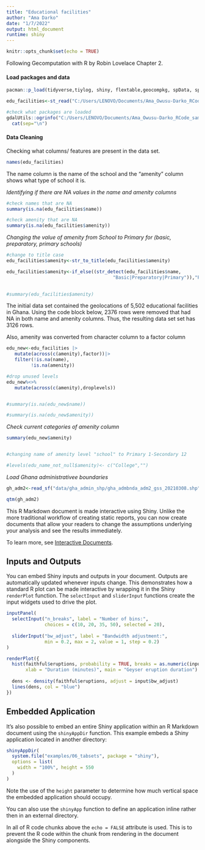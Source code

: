 ```yaml
---
title: "Educational facilities"
author: "Ama Darko"
date: "1/7/2022"
output: html_document
runtime: shiny
---
```


```r
knitr::opts_chunk$set(echo = TRUE)
```

Following Gecomputation with R by Robin Lovelace Chapter 2.

#### Load packages and data

```r
pacman::p_load(tidyverse,tiylog, shiny, flextable,geocompkg, spData, spDataLarge, terra,tmap,sf, magrittr)

```

```r
edu_facilities<-st_read("C:/Users/LENOVO/Documents/Ama_Owusu-Darko_RCode_sample/Ghana_educational_level/data/hotosm_gha_education_facilities_gpkg/hotosm_gha_education_facilities.gpkg")

#check what packages are loaded
gdalUtils::ogrinfo("C:/Users/LENOVO/Documents/Ama_Owusu-Darko_RCode_sample/Ghana_educational_level/data/hotosm_gha_education_facilities_gpkg/hotosm_gha_education_facilities.gpkg") |> 
  cat(sep="\n")
```

#### Data Cleaning

Checking what columns/ features are present in the data set.

```r
names(edu_facilities)
```

The name column is the name of the school and the "amenity" column shows what type of school it is.

*Identifying if there are NA values in the name and amenity columns*

```r
#check names that are NA
summary(is.na(edu_facilities$name))

#check amenity that are NA
summary(is.na(edu_facilities$amenity))


```

*Changing the value of amenity from School to Primary for (basic, preparatory, primary schools)*

```r
#change to title case
edu_facilities$amenity<-str_to_title(edu_facilities$amenity)

edu_facilities$amenity<-if_else((str_detect(edu_facilities$name,
                                       "Basic|Preparatory|Primary")),"Primary",edu_facilities$amenity)

         
#summary(edu_facilities$amenity)


```

The initial data set contained the geolocations of 5,502 educational facilities in Ghana. Using the code block below, 2376 rows were removed that had NA in both name and amenity columns. Thus, the resulting data set set has 3126 rows.

Also, amenity was converted from character column to a factor column

```r
edu_new<-edu_facilities |> 
   mutate(across(c(amenity),factor))|> 
   filter(!is.na(name),
         !is.na(amenity))

#drop unused levels
edu_new%<>%
   mutate(across(c(amenity),droplevels))


#summary(is.na(edu_new$name))

#summary(is.na(edu_new$amenity))

```

*Check current categories of amenity column*

```r
summary(edu_new$amenity)


#changing name of amenity level "school" to Primary 1-Secondary 12

#levels(edu_name_not_null$amenity)<- c("College","")
```

*Load Ghana administrativee boundaries*

```r
gh_adm2<-read_sf("data/gha_admin_shp/gha_admbnda_adm2_gss_20210308.shp")

qtm(gh_adm2)
```

This R Markdown document is made interactive using Shiny. Unlike the more traditional workflow of creating static reports, you can now create documents that allow your readers to change the assumptions underlying your analysis and see the results immediately.

To learn more, see [Interactive Documents](http://rmarkdown.rstudio.com/authoring_shiny.html).

## Inputs and Outputs

You can embed Shiny inputs and outputs in your document. Outputs are automatically updated whenever inputs change. This demonstrates how a standard R plot can be made interactive by wrapping it in the Shiny `renderPlot` function. The `selectInput` and `sliderInput` functions create the input widgets used to drive the plot.

```r

inputPanel(
  selectInput("n_breaks", label = "Number of bins:",
              choices = c(10, 20, 35, 50), selected = 20),
  
  sliderInput("bw_adjust", label = "Bandwidth adjustment:",
              min = 0.2, max = 2, value = 1, step = 0.2)
)

renderPlot({
  hist(faithful$eruptions, probability = TRUE, breaks = as.numeric(input$n_breaks),
       xlab = "Duration (minutes)", main = "Geyser eruption duration")
  
  dens <- density(faithful$eruptions, adjust = input$bw_adjust)
  lines(dens, col = "blue")
})
```

## Embedded Application

It's also possible to embed an entire Shiny application within an R Markdown document using the `shinyAppDir` function. This example embeds a Shiny application located in another directory:

```r
shinyAppDir(
  system.file("examples/06_tabsets", package = "shiny"),
  options = list(
    width = "100%", height = 550
  )
)
```

Note the use of the `height` parameter to determine how much vertical space the embedded application should occupy.

You can also use the `shinyApp` function to define an application inline rather then in an external directory.

In all of R code chunks above the `echo = FALSE` attribute is used. This is to prevent the R code within the chunk from rendering in the document alongside the Shiny components.
